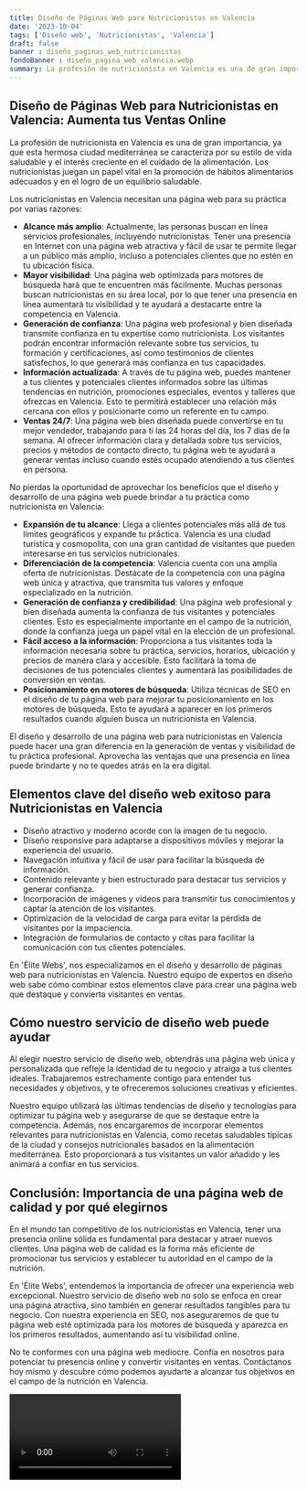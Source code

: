 ```yaml
---
title: Diseño de Páginas Web para Nutricionistas en Valencia
date: '2023-10-04'
tags: ['Diseño web', 'Nutricionistas', 'Valencia']
draft: false
banner : diseño_paginas_web_nutricionistas
fondoBanner : diseño_pagina_web_valencia.webp
summary: La profesión de nutricionista en Valencia es una de gran importancia, ya que esta hermosa ciudad mediterránea se caracteriza por su estilo de vida saludable y el interés creciente en el cuidado de la alimentación. Los nutricionistas juegan un papel vital en la promoción de hábitos alimentarios adecuados y en el logro de un equilibrio saludable. 
---
```


## Diseño de Páginas Web para Nutricionistas en Valencia: Aumenta tus Ventas Online

La profesión de nutricionista en Valencia es una de gran importancia, ya que esta hermosa ciudad mediterránea se caracteriza por su estilo de vida saludable y el interés creciente en el cuidado de la alimentación. Los nutricionistas juegan un papel vital en la promoción de hábitos alimentarios adecuados y en el logro de un equilibrio saludable. 

Los nutricionistas en Valencia necesitan una página web para su práctica por varias razones:

- **Alcance más amplio**: Actualmente, las personas buscan en línea servicios profesionales, incluyendo nutricionistas. Tener una presencia en Internet con una página web atractiva y fácil de usar te permite llegar a un público más amplio, incluso a potenciales clientes que no estén en tu ubicación física.
- **Mayor visibilidad**: Una página web optimizada para motores de búsqueda hará que te encuentren más fácilmente. Muchas personas buscan nutricionistas en su área local, por lo que tener una presencia en línea aumentará tu visibilidad y te ayudará a destacarte entre la competencia en Valencia.
- **Generación de confianza**: Una página web profesional y bien diseñada transmite confianza en tu expertise como nutricionista. Los visitantes podrán encontrar información relevante sobre tus servicios, tu formación y certificaciones, así como testimonios de clientes satisfechos, lo que generará más confianza en tus capacidades.
- **Información actualizada**: A través de tu página web, puedes mantener a tus clientes y potenciales clientes informados sobre las últimas tendencias en nutrición, promociones especiales, eventos y talleres que ofrezcas en Valencia. Esto te permitirá establecer una relación más cercana con ellos y posicionarte como un referente en tu campo.
- **Ventas 24/7**: Una página web bien diseñada puede convertirse en tu mejor vendedor, trabajando para ti las 24 horas del día, los 7 días de la semana. Al ofrecer información clara y detallada sobre tus servicios, precios y métodos de contacto directo, tu página web te ayudará a generar ventas incluso cuando estés ocupado atendiendo a tus clientes en persona.

No pierdas la oportunidad de aprovechar los beneficios que el diseño y desarrollo de una página web puede brindar a tu práctica como nutricionista en Valencia:

- **Expansión de tu alcance**: Llega a clientes potenciales más allá de tus límites geográficos y expande tu práctica. Valencia es una ciudad turística y cosmopolita, con una gran cantidad de visitantes que pueden interesarse en tus servicios nutricionales.
- **Diferenciación de la competencia**: Valencia cuenta con una amplia oferta de nutricionistas. Destácate de la competencia con una página web única y atractiva, que transmita tus valores y enfoque especializado en la nutrición.
- **Generación de confianza y credibilidad**: Una página web profesional y bien diseñada aumenta la confianza de tus visitantes y potenciales clientes. Esto es especialmente importante en el campo de la nutrición, donde la confianza juega un papel vital en la elección de un profesional.
- **Fácil acceso a la información**: Proporciona a tus visitantes toda la información necesaria sobre tu práctica, servicios, horarios, ubicación y precios de manera clara y accesible. Esto facilitará la toma de decisiones de tus potenciales clientes y aumentará las posibilidades de conversión en ventas.
- **Posicionamiento en motores de búsqueda**: Utiliza técnicas de SEO en el diseño de tu página web para mejorar tu posicionamiento en los motores de búsqueda. Esto te ayudará a aparecer en los primeros resultados cuando alguien busca un nutricionista en Valencia.

El diseño y desarrollo de una página web para nutricionistas en Valencia puede hacer una gran diferencia en la generación de ventas y visibilidad de tu práctica profesional. Aprovecha las ventajas que una presencia en línea puede brindarte y no te quedes atrás en la era digital.

<GifSeo />

<Cta />

## Elementos clave del diseño web exitoso para Nutricionistas en Valencia

- Diseño atractivo y moderno acorde con la imagen de tu negocio.
- Diseño responsive para adaptarse a dispositivos móviles y mejorar la experiencia del usuario.
- Navegación intuitiva y fácil de usar para facilitar la búsqueda de información.
- Contenido relevante y bien estructurado para destacar tus servicios y generar confianza.
- Incorporación de imágenes y videos para transmitir tus conocimientos y captar la atención de los visitantes.
- Optimización de la velocidad de carga para evitar la pérdida de visitantes por la impaciencia.
- Integración de formularios de contacto y citas para facilitar la comunicación con tus clientes potenciales.

En 'Élite Webs', nos especializamos en el diseño y desarrollo de páginas web para nutricionistas en Valencia. Nuestro equipo de expertos en diseño web sabe cómo combinar estos elementos clave para crear una página web que destaque y convierta visitantes en ventas.

## Cómo nuestro servicio de diseño web puede ayudar

Al elegir nuestro servicio de diseño web, obtendrás una página web única y personalizada que refleje la identidad de tu negocio y atraiga a tus clientes ideales. Trabajaremos estrechamente contigo para entender tus necesidades y objetivos, y te ofreceremos soluciones creativas y eficientes.

Nuestro equipo utilizará las últimas tendencias de diseño y tecnologías para optimizar tu página web y asegurarse de que se destaque entre la competencia. Además, nos encargaremos de incorporar elementos relevantes para nutricionistas en Valencia, como recetas saludables típicas de la ciudad y consejos nutricionales basados en la alimentación mediterránea. Esto proporcionará a tus visitantes un valor añadido y les animará a confiar en tus servicios.

## Conclusión: Importancia de una página web de calidad y por qué elegirnos

En el mundo tan competitivo de los nutricionistas en Valencia, tener una presencia online sólida es fundamental para destacar y atraer nuevos clientes. Una página web de calidad es la forma más eficiente de promocionar tus servicios y establecer tu autoridad en el campo de la nutrición.

En 'Élite Webs', entendemos la importancia de ofrecer una experiencia web excepcional. Nuestro servicio de diseño web no solo se enfoca en crear una página atractiva, sino también en generar resultados tangibles para tu negocio. Con nuestra experiencia en SEO, nos aseguraremos de que tu página web esté optimizada para los motores de búsqueda y aparezca en los primeros resultados, aumentando así tu visibilidad online.

No te conformes con una página web mediocre. Confía en nosotros para potenciar tu presencia online y convertir visitantes en ventas. Contáctanos hoy mismo y descubre cómo podemos ayudarte a alcanzar tus objetivos en el campo de la nutrición en Valencia.

<Video />

<CtaBot job='Nutricionistas' city='Valencia'/>

<Gmaps query='Valencia+españa+maps' />